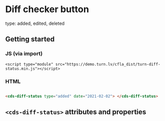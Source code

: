 
# Diff checker button

type: added, edited, deleted

## Getting started

### JS (via import)

```imoprt
<script type="module" src="https://demo.turn.lv/cfla_dist/turn-diff-status.min.js"></script>
```

### HTML

```JS

```

```html
<cds-diff-status type="added" date="2021-02-02"> </cds-diff-status>
```

## `<cds-diff-status>` attributes and properties

<Props of="cds-diff-status" />
